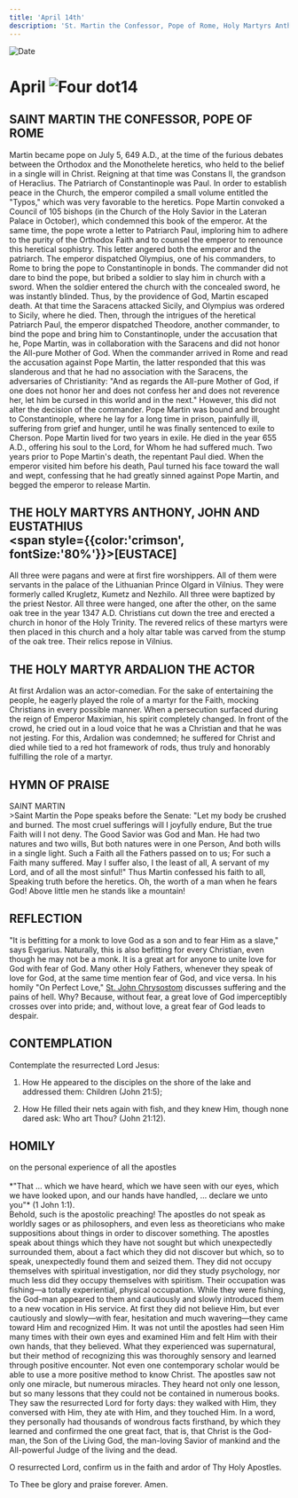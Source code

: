 ```yaml
---
title: 'April 14th'
description: 'St. Martin the Confessor, Pope of Rome, Holy Martyrs Anthony, John, and Eustathius, Holy Martyr Ardalion the Actor'
---
```


<RunningHead />
<Image src="/title-imprint.png" height={68} width={50} alt="Date" className="title-imprint"/>

# <div id="date">April <Image className="four-dot" src="/four-dot.png" height={15} width={15} alt="Four dot" />14</div>

## SAINT MARTIN THE CONFESSOR, POPE OF ROME

Martin became pope on July 5, 649 A.D., at the time of the furious debates between the Orthodox and the Monothelete heretics, who held to the belief in a single will in Christ. Reigning at that time was Constans II, the grandson of Heraclius. The Patriarch of Constantinople was Paul. In order to establish peace in the Church, the emperor compiled a small volume entitled the "Typos," which was very favorable to the heretics. Pope Martin convoked a Council of 105 bishops (in the Church of the Holy Savior in the Lateran Palace in October), which condemned this book of the emperor. At the same time, the pope wrote a letter to Patriarch Paul, imploring him to adhere to the purity of the Orthodox Faith and to counsel the emperor to renounce this heretical sophistry. This letter angered both the emperor and the patriarch. The emperor dispatched Olympius, one of his commanders, to Rome to bring the pope to Constantinople in bonds. The commander did not dare to bind the pope, but bribed a soldier to slay him in church with a sword. When the soldier entered the church with the concealed sword, he was instantly blinded. Thus, by the providence of God, Martin escaped death. At that time the Saracens attacked Sicily, and Olympius was ordered to Sicily, where he died. Then, through the intrigues of the heretical Patriarch Paul, the emperor dispatched Theodore, another commander, to bind the pope and bring him to Constantinople, under the accusation that he, Pope Martin, was in collaboration with the Saracens and did not honor the All-pure Mother of God. When the commander arrived in Rome and read the accusation against Pope Martin, the latter responded that this was slanderous and that he had no association with the Saracens, the adversaries of Christianity: "And as regards the All-pure Mother of God, if one does not honor her and does not confess her and does not reverence her, let him be cursed in this world and in the next." However, this did not alter the decision of the commander. Pope Martin was bound and brought to Constantinople, where he lay for a long time in prison, painfully ill, suffering from grief and hunger, until he was finally sentenced to exile to Cherson. Pope Martin lived for two years in exile. He died in the year 655 A.D., offering his soul to the Lord, for Whom he had suffered much. Two years prior to Pope Martin's death, the repentant Paul died. When the emperor visited him before his death, Paul turned his face toward the wall and wept, confessing that he had greatly sinned against Pope Martin, and begged the emperor to release Martin.

## THE HOLY MARTYRS ANTHONY, JOHN AND EUSTATHIUS<br /><span style={{color:'crimson', fontSize:'80%'}}>[EUSTACE]</span>

All three were pagans and were at first fire worshippers. All of them were servants in the palace of the Lithuanian Prince Olgard in Vilnius. They were formerly called Krugletz, Kumetz and Nezhilo. All three were baptized by the priest Nestor. All three were hanged, one after the other, on the same oak tree in the year 1347 A.D. Christians cut down the tree and erected a church in honor of the Holy Trinity. The revered relics of these martyrs were then placed in this church and a holy altar table was carved from the stump of the oak tree. Their relics repose in Vilnius.

## THE HOLY MARTYR ARDALION THE ACTOR

At first Ardalion was an actor-comedian. For the sake of entertaining the people, he eagerly played the role of a martyr for the Faith, mocking Christians in every possible manner. When a persecution surfaced during the reign of Emperor Maximian, his spirit completely changed. In front of the crowd, he cried out in a loud voice that he was a Christian and that he was not jesting. For this, Ardalion was condemned; he suffered for Christ and died while tied to a red hot framework of rods, thus truly and honorably fulfilling the role of a martyr.


## HYMN OF PRAISE
<div style={{textAlign:'center', color:'crimson', fontWeight:'bold'}}>
SAINT MARTIN
</div>
>Saint Martin the Pope speaks before the Senate:  
"Let my body be crushed and burned.  
The most cruel sufferings will I joyfully endure,  
But the true Faith will I not deny.  
The Good Savior was God and Man.  
He had two natures and two wills,  
But both natures were in one Person,  
And both wills in a single light.  
Such a Faith all the Fathers passed on to us;  
For such a Faith many suffered.  
May I suffer also, I the least of all,  
A servant of my Lord, and of all the most sinful!"  
Thus Martin confessed his faith to all,  
Speaking truth before the heretics.  
Oh, the worth of a man when he fears God!  
Above little men he stands like a mountain!  


## REFLECTION

"It is befitting for a monk to love God as a son and to fear Him as a slave," says Evgarius. Naturally, this is also befitting for every Christian, even though he may not be a monk. It is a great art for anyone to unite love for God with fear of God. Many other Holy Fathers, whenever they speak of love for God, at the same time mention fear of God, and vice versa. In his homily "On Perfect Love," [St. John Chrysostom](/november/13th) discusses suffering and the pains of hell. Why? Because, without fear, a great love of God imperceptibly crosses over into pride; and, without love, a great fear of God leads to despair.


## CONTEMPLATION

Contemplate the resurrected Lord Jesus:

1. How He appeared to the disciples on the shore of the lake and addressed them: Children (John 21:5);

2. How He filled their nets again with fish, and they knew Him, though none dared ask: Who art Thou? (John 21:12).


## HOMILY
<div style={{textAlign:'center', color:'crimson', fontWeight:'bold'}}>
on the personal experience of all the apostles
</div><br />
<div style={{textAlign:'right'}}>
*"That ... which we have heard, which we have seen with our eyes, which we have looked upon, and our hands have handled, ... declare we unto you"* (1 John 1:1).
</div>
Behold, such is the apostolic preaching! The apostles do not speak as worldly sages or as philosophers, and even less as theoreticians who make suppositions about things in order to discover something. The apostles speak about things which they have not sought but which unexpectedly surrounded them, about a fact which they did not discover but which, so to speak, unexpectedly found them and seized them. They did not occupy themselves with spiritual investigation, nor did they study psychology, nor much less did they occupy themselves with spiritism. Their occupation was fishing—a totally experiential, physical occupation. While they were fishing, the God-man appeared to them and cautiously and slowly introduced them to a new vocation in His service. At first they did not believe Him, but ever cautiously and slowly—with fear, hesitation and much wavering—they came toward Him and recognized Him. It was not until the apostles had seen Him many times with their own eyes and examined Him and felt Him with their own hands, that they believed.  What they experienced was supernatural, but their method of recognizing this was thoroughly sensory and learned through positive encounter. Not even one contemporary scholar would be able to use a more positive method to know Christ. The apostles saw not only one miracle, but numerous miracles. They heard not only one lesson, but so many lessons that they could not be contained in numerous books. They saw the resurrected Lord for forty days: they walked with Him, they conversed with Him, they ate with Him, and they touched Him. In a word, they personally had thousands of wondrous facts firsthand, by which they learned and confirmed the one great fact, that is, that Christ is the God-man, the Son of the Living God, the man-loving Savior of mankind and the All-powerful Judge of the living and the dead.

O resurrected Lord, confirm us in the faith and ardor of Thy Holy Apostles.

To Thee be glory and praise forever. Amen.